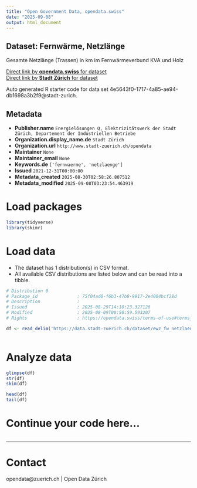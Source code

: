 ```yaml
---
title: "Open Government Data, opendata.swiss"
date: "2025-09-08"
output: html_document
---
```


## Dataset: Fernwärme, Netzlänge


Gesamte Netzlänge (Trassen) in km im Fernwärmeverbund KVA und Holz


[Direct link by **opendata.swiss** for dataset](https://opendata.swiss/de/dataset/fernwarme-netzlange)<br>
[Direct link by **Stadt Zürich** for dataset](https://data.stadt-zuerich.ch/dataset/ewz_fw_netzlaenge_kva_und_holz)

Auto generated R starter code for data set 4e5643f0-1717-4a85-ae94-db1698a3b2f9@stadt-zurich.

## Metadata

- **Publisher.name** `Energielösungen Q, Elektrizitätswerk der Stadt Zürich, Departement der Industriellen Betriebe`
- **Organization.display_name.de** `Stadt Zürich`
- **Organization.url** `http://www.stadt-zuerich.ch/opendata`
- **Maintainer** `None`
- **Maintainer_email** `None`
- **Keywords.de** `['fernwaerme', 'netzlaenge']`
- **Issued** `2021-12-31T00:00:00`
- **Metadata_created** `2025-08-30T02:58:26.807512`
- **Metadata_modified** `2025-09-08T03:23:54.463919`


# Load packages

```r

library(tidyverse)
library(skimr)

```

# Load data

-   The dataset has 1 distribution(s) in CSV format.
-   All available CSV distributions are listed below and can be read into a tibble.

```r

# Distribution 0
# Package_id               : 75f04ad0-f6b3-47b8-9917-2e4004bcf28d
# Description              : 
# Issued                   : 2025-08-29T14:10:23.327126
# Modified                 : 2025-08-09T00:50:59.593207
# Rights                   : https://opendata.swiss/terms-of-use#terms_open

df <- read_delim('https://data.stadt-zuerich.ch/dataset/ewz_fw_netzlaenge_kva_und_holz/download/fw_netzlaenge_kva_und_holz.csv')



```

# Analyze data

```r

glimpse(df)
str(df)
skim(df)

head(df)
tail(df)

```

# Continue your code here...

```r

```

------------------------------------------------------------------------

# Contact

opendata@zuerich.ch | Open Data Zürich
